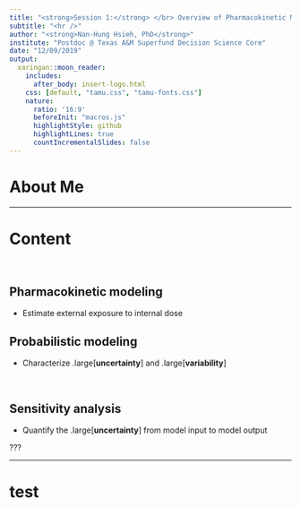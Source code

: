 ```yaml
---
title: "<strong>Session 1:</strong> </br> Overview of Pharmacokinetic Models and Computational Toolkits"
subtitle: "<hr />"
author: "<strong>Nan-Hung Hsieh, PhD</strong>"
institute: "Postdoc @ Texas A&M Superfund Decision Science Core"
date: "12/09/2019"
output:
  xaringan::moon_reader:
    includes:
      after_body: insert-logo.html
    css: [default, "tamu.css", "tamu-fonts.css"]
    nature:
      ratio: '16:9'
      beforeInit: "macros.js"
      highlightStyle: github
      highlightLines: true
      countIncrementalSlides: false
---
```


# About Me 

---

# Content

</br>

## Pharmacokinetic modeling 

- Estimate external exposure to internal dose

## Probabilistic modeling

- Characterize .large[**uncertainty**] and .large[**variability**]

</br>

## Sensitivity analysis

- Quantify the .large[**uncertainty**] from model input to model output

???

---

# test

